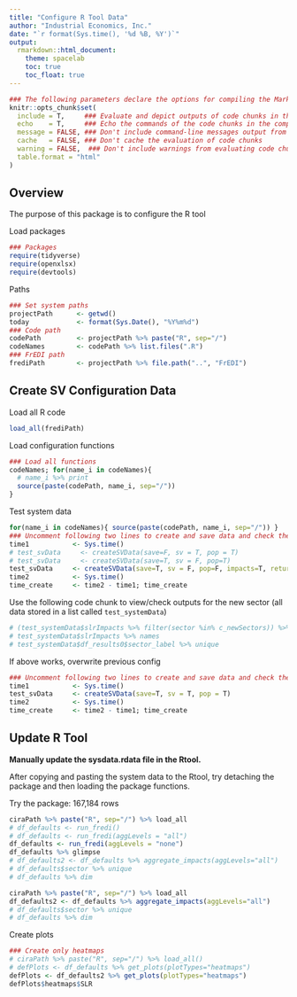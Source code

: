 ```yaml
---
title: "Configure R Tool Data"
author: "Industrial Economics, Inc."
date: "`r format(Sys.time(), '%d %B, %Y')`"
output:
  rmarkdown::html_document:
    theme: spacelab
    toc: true
    toc_float: true
---
```


<style>
/* Simplified version of Bootstrap's responsive table CSS */
.table-responsive {
    display: block;
    width: 100%;
    overflow-x: auto;
}

.table-responsive > table {
    width: 100%;
}
</style>


```r
### The following parameters declare the options for compiling the Markdown document.
knitr::opts_chunk$set(
  include = T,     ### Evaluate and depict outputs of code chunks in the compiled document
  echo    = T,     ### Echo the commands of the code chunks in the compiled document
  message = FALSE, ### Don't include command-line messages output from evaluating code chunks
  cache   = FALSE, ### Don't cache the evaluation of code chunks
  warning = FALSE,  ### Don't include warnings from evaluating code chunks
  table.format = "html" 
)
```

## Overview

The purpose of this package is to configure the R tool

Load packages 

```r
### Packages
require(tidyverse)
require(openxlsx)
require(devtools)
```


Paths



```r
### Set system paths
projectPath      <- getwd()
today            <- format(Sys.Date(), "%Y%m%d")
### Code path
codePath         <- projectPath %>% paste("R", sep="/")
codeNames        <- codePath %>% list.files(".R")
### FrEDI path
frediPath        <- projectPath %>% file.path("..", "FrEDI")
```


## Create SV Configuration Data



Load all R code

```r
load_all(frediPath)
```

Load configuration functions

```r
### Load all functions
codeNames; for(name_i in codeNames){ 
  # name_i %>% print
  source(paste(codePath, name_i, sep="/")) 
}

```

Test system data

```r
for(name_i in codeNames){ source(paste(codePath, name_i, sep="/")) }
### Uncomment following two lines to create and save data and check the outputs
time1           <- Sys.time()
# test_svData     <- createSVData(save=F, sv = T, pop = T)
# test_svData     <- createSVData(save=T, sv = F, pop=T)
test_svData     <- createSVData(save=T, sv = F, pop=F, impacts=T, return=F)
time2           <- Sys.time()
time_create     <- time2 - time1; time_create
```

Use the following code chunk to view/check outputs for the new sector (all data stored in a list called `test_systemData`)

```r
# (test_systemData$slrImpacts %>% filter(sector %in% c_newSectors)) %>% filter(!is.na(annual_impacts)) %>% nrow
# test_systemData$slrImpacts %>% names
# test_systemData$df_results0$sector_label %>% unique
```



If above works, overwrite previous config

```r
### Uncomment following two lines to create and save data and check the outputs
time1           <- Sys.time()
test_svData     <- createSVData(save=T, sv = T, pop = T)
time2           <- Sys.time()
time_create     <- time2 - time1; time_create
```





## Update R Tool

**Manually update the sysdata.rdata file in the Rtool.**

After copying and pasting the system data to the Rtool, try detaching the package and then loading the package functions. 


Try the package: 167,184 rows

```r
ciraPath %>% paste("R", sep="/") %>% load_all
# df_defaults <- run_fredi()
# df_defaults <- run_fredi(aggLevels = "all")
df_defaults <- run_fredi(aggLevels = "none")
df_defaults %>% glimpse
# df_defaults2 <- df_defaults %>% aggregate_impacts(aggLevels="all")
# df_defaults$sector %>% unique
# df_defaults %>% dim
```


```r
ciraPath %>% paste("R", sep="/") %>% load_all
df_defaults2 <- df_defaults %>% aggregate_impacts(aggLevels="all")
# df_defaults$sector %>% unique
# df_defaults %>% dim
```



Create plots



```r
### Create only heatmaps
# ciraPath %>% paste("R", sep="/") %>% load_all()
# defPlots <- df_defaults %>% get_plots(plotTypes="heatmaps")
defPlots <- df_defaults2 %>% get_plots(plotTypes="heatmaps")
defPlots$heatmaps$SLR
```

